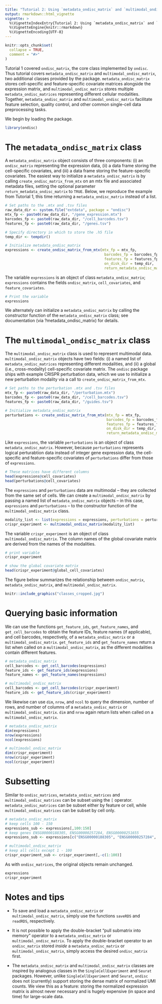 ```yaml
---
title: "Tutorial 2: Using `metadata_ondisc_matrix` and `multimodal_ondisc_matrix`"
output: rmarkdown::html_vignette
vignette: >
  %\VignetteIndexEntry{Tutorial 2: Using `metadata_ondisc_matrix` and `multimodal_ondisc_matrix`}
  %\VignetteEngine{knitr::rmarkdown}
  %\VignetteEncoding{UTF-8}
---
```


```r
knitr::opts_chunk$set(
  collapse = TRUE,
  comment = "#>"
)
```

Tutorial 1 covered `ondisc_matrix`, the core class implemented by `ondisc`. Thus tutorial covers `metadata_ondisc_matrix` and `multimodal_ondisc_matrix`, two additional classes provided by the package. `metadata_ondisc_matrix` stores cell-specific and feature-specific covariate matrices alongside the expression matrix, and `multimodal_ondisc_matrix` stores multiple `metadata_ondisc_matrices` representing different cellular modalities. Together, `metadata_ondisc_matrix` and `multimodal_ondisc_matrix` facilitate feature selection, quality control, and other common single-cell data preprocessing tasks. 

We begin by loading the package.

```r
library(ondisc)
```

# The `metadata_ondisc_matrix` class

A `metadata_ondisc_matrix` object consists of three components: (i) an `ondisc_matrix` representing the expression data, (ii) a data frame storing the cell-specific covariates, and (iii) a data frame storing the feature-specific covariates. The easiest way to initialize a `metadata_ondisc_matrix` is by calling `create_ondisc_matrix_from_mtx` on an mtx file and associated metadata files, setting the optional parameter `return_metadata_ondisc_matrix` to `TRUE`. Below, we reproduce the example from Tutorial 1, this time returning a `metadata_ondisc_matrix` instead of a list.

```r
# Set paths to the .mtx and .tsv files
raw_data_dir <- system.file("extdata", package = "ondisc")
mtx_fp <- paste0(raw_data_dir, "/gene_expression.mtx")
barcodes_fp <- paste0(raw_data_dir, "/cell_barcodes.tsv")
features_fp <- paste0(raw_data_dir, "/genes.tsv")

# Specify directory in which to store the .h5 file
temp_dir <- tempdir()

# Initialize metadata_ondisc_matrix
expressions <- create_ondisc_matrix_from_mtx(mtx_fp = mtx_fp,
                                              barcodes_fp = barcodes_fp,
                                              features_fp = features_fp,
                                              on_disk_dir = temp_dir,
                                              return_metadata_ondisc_matrix = TRUE)
```
The variable `expressions` is an object of class `metadata_ondisc_matrix`; `expressions` contains the fields `ondisc_matrix`, `cell_covariates`, and `feature_covariates`.

```r
# Print the variable
expressions
```

We alternately can initialize a `metadata_ondisc_matrix` by calling the constructor function of the `metadata_ondisc_matrix` class; see documentation (via ?metadata_ondisc_matrix) for details.

# The `multimodal_ondisc_matrix` class

The `multimodal_ondisc_matrix` class is used to represent multimodal data. `multimodal_ondisc_matrix` objects have two fields: (i) a named list of `metadata_ondisc_matrices` representing different modalities, and (ii) a global (i.e., cross-modality) cell-specific covariate matrix. The `ondisc` package ships with example CRISPR perturbation data, which we use to initialize a new perturbation modality via a call to `create_ondisc_matrix_from_mtx`.

```r
# Set paths to the perturbation .mtx and .tsv files
mtx_fp <- paste0(raw_data_dir, "/perturbation.mtx")
barcodes_fp <- paste0(raw_data_dir, "/cell_barcodes.tsv")
features_fp <- paste0(raw_data_dir, "/guides.tsv")

# Initialize metadata_ondisc_matrix
perturbations <- create_ondisc_matrix_from_mtx(mtx_fp = mtx_fp,
                                               barcodes_fp = barcodes_fp,
                                               features_fp = features_fp,
                                               on_disk_dir = temp_dir,
                                               return_metadata_ondisc_matrix = TRUE)
```

Like `expressions`, the variable `perturbations` is an object of class `metadata_ondisc_matrix`. However, because `perturbations` represents logical perturabtion data instead of integer gene expression data, the cell-specific and feature-specific covariates of `perturbations` differ from those of `expressions`.

```r
# These matrices have different columns
head(expressions@cell_covariates)
head(perturbations@cell_covariates)
```

The  `expressions` and `perturbations` data are multimodal -- they are collected from the same set of cells. We can create a `multimodal_ondisc_matrix` by passing a named list of `metadata_ondisc_matrix` objects -- in this case, `expressions` and `perturbations` --  to the constructor function of the `multimodal_ondisc_matrix` class.

```r
modality_list <- list(expressions = expressions, perturbations = perturbations)
crispr_experiment <- multimodal_ondisc_matrix(modality_list)
```

The variable `crispr_experiment` is an object of class `multimodal_ondisc_matrix`. The column names of the global covariate matrix are derived from the names of the modalities.

```r
# print variable
crispr_experiment

# show the global covariate matrix
head(crispr_experiment@global_cell_covariates)
```

The figure below summarizes the relationship between `ondisc_matrix`, `metadata_ondisc_matrix`, and `multimodal_ondisc_matrix`.

```r
knitr::include_graphics("classes_cropped.jpg")
```

# Querying basic information

We can use the functions `get_feature_ids`, `get_feature_names`, and `get_cell_barcodes` to obtain the feature IDs, feature names (if applicable), and cell barcodes, respectively, of a `metadata_ondisc_matrix` or a `multimodal_ondisc_matrix`. `get_feature_ids` and `get_feature_names` return a list when called on a `multimodal_ondisc_matrix`, as the different modalities contain different features.

```r
# metadata_ondisc_matrix
cell_barcodes <- get_cell_barcodes(expressions)
feature_ids <- get_feature_ids(expressions)
feature_names <- get_feature_names(expressions)

# multimodal_ondisc_matrix
cell_barcodes <- get_cell_barcodes(crispr_experiment)
feature_ids <- get_feature_ids(crispr_experiment)
```

We likewise can use `dim`, `nrow`, and `ncol` to query the dimension, number of rows, and number of
columns of a `metadata_ondisc_matrix` or `multimodal_ondisc_matrix`. `dim` and `nrow` again return lists when called on a `multimodal_ondisc_matrix`.

```r
# metadata_ondisc_matrix
dim(expressions)
nrow(expressions)
ncol(expressions)

# multimodal_ondisc_matrix
dim(crispr_experiment)
nrow(crispr_experiment)
ncol(crispr_experiment)
```

# Subsetting

Similar to `ondisc_matrices`, `metadata_ondisc_matrices` and `multimodal_ondisc_matrices` can be subset using the `[` operator. `metadata_ondisc_matrices` can be subset either by feature or cell, while `multimodal_ondisc_matrices` can be subset by cell only.

```r
# metadata_ondisc_matrix
# keep cells 100 - 150
expressions_sub <- expressions[,100:150]
# keep genes ENSG00000188305, ENSG00000257284, ENSG00000251655
expressions_sub <- expressions[c("ENSG00000188305", "ENSG00000257284", "ENSG00000251655"),]

# multimodal_ondisc_matrix
# keep all cells except 1 - 100
crispr_experiment_sub <- crispr_experiment[,-c(1:100)]
```

As with `ondisc_matrices`, the original objects remain unchanged.

```r
expressions
crispr_experiment
```

# Notes and tips

- To save and load a `metadata_ondisc_matrix` or `multimodal_ondisc_matrix`, simply use the functions `saveRDS` and `readRDS`, respectively.

- It is not possible to apply the double-bracket "pull submatrix into memory" operator to a `metadata_ondisc_matrix` or `multimodal_ondisc_matrix`. To apply the double-bracket operator to an `ondisc_matrix` stored *inside* a `metadata_ondisc_matrix` or `multimodal_ondisc_matrix`, simply access the desired `ondisc_matrix` first.

- The `metadata_ondisc_matrix` and `multimodal_ondisc_matrix` classes are inspired by analogous classes in the `SingleCellExperiment` and `Seurat` packages. However, unlike `SingleCellExperiment` and `Seurat`, `ondisc` does not (currently) support storing the dense matrix of normalized UMI counts. We view this as a feature: storing the normalized expression matrix is almost never necessary and is hugely expensive (in space and time) for large-scale data.
